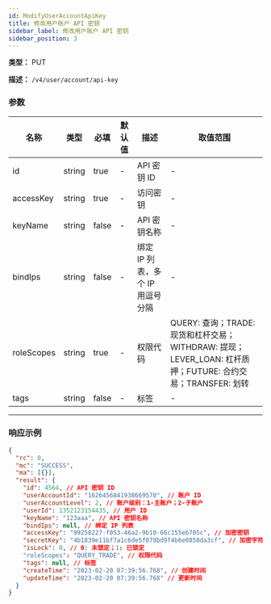 ```yaml
---
id: ModifyUserAccountApiKey
title: 修改用户账户 API 密钥
sidebar_label: 修改用户账户 API 密钥
sidebar_position: 3
---
```


**类型：** PUT

**描述：** `/v4/user/account/api-key`

### 参数

| 名称 | 类型 | 必填 | 默认值 | 描述 | 取值范围 |
| --- | --- | --- | --- | --- | --- |
| id | string | true | - | API 密钥 ID | - |
| accessKey | string | true | - | 访问密钥 | - |
| keyName | string | false | - | API 密钥名称 | - |
| bindIps | string | false | - | 绑定 IP 列表，多个 IP 用逗号分隔 | - |
| roleScopes | string | true | - | 权限代码 | QUERY: 查询；TRADE: 现货和杠杆交易；WITHDRAW: 提现；LEVER_LOAN: 杠杆质押；FUTURE: 合约交易；TRANSFER: 划转 |
| tags | string | false | - | 标签 | - |

---

### 响应示例

```json title="Response"
{
  "rc": 0,
  "mc": "SUCCESS",
  "ma": [{}],
  "result": {
    "id": 4564, // API 密钥 ID
    "userAccountId": "1626456841938669570", // 账户 ID
    "userAccountLevel": 2, // 账户级别：1-主账户；2-子账户
    "userId": 1352123154435, // 用户 ID
    "keyName": "123aaa", // API 密钥名称
    "bindIps": null, // 绑定 IP 列表
    "accessKey": "99258227-f053-46a2-9b10-66c155eb705c", // 加密密钥
    "secretKey": "4b1839e11bf7a1c6de5f078bd9f4b6e0850da3cf", // 加密字符串
    "isLock": 0, // 0: 未锁定；1: 已锁定
    "roleScopes": "QUERY_TRADE", // 权限代码
    "tags": null, // 标签
    "createTime": "2023-02-20 07:39:56.768", // 创建时间
    "updateTime": "2023-02-20 07:39:56.768" // 更新时间
  }
}
```